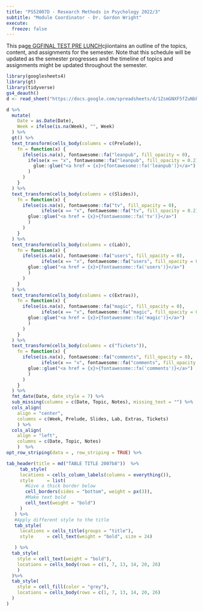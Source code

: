 ```yaml
---
title: "PS52007D - Research Methods in Psychology 2022/3"
subtitle: "Module Coordinator - Dr. Gordon Wright"
execute:
  freeze: false
---
```


This pag[e GGFINAL TEST PRE
LUNCH](https://github.com/LittleMonkeyLab/PS52007DWeb/blob/58b7f96a7391d6c29da5c94bd5966b72b22e53a5/docs/slides/Lecture01/Lecture01.pdf)cjiiontains
an outline of the topics, content, and assignments for the semester.
Note that this schedule will be updated as the semester progresses and
the timeline of topics and assignments might be updated throughout the
semester.

```r
library(googlesheets4)
library(gt)
library(tidyverse)
gs4_deauth()
d <- read_sheet("https://docs.google.com/spreadsheets/d/1ZsmGNXF5fZuNbkGsYRnFxhDKS9fZJQdtOg2Cw3KlrtQ/edit?usp=sharing", sheet = "TopLevel")

```

::: column-screen-right
```r
d %>%
  mutate(
    Date = as.Date(Date),
    Week = ifelse(is.na(Week), "", Week)
  ) %>%
  gt() %>%
  text_transform(cells_body(columns = c(Prelude)),
    fn = function(x) {
      ifelse(is.na(x), fontawesome::fa("leanpub", fill_opacity = 0),
        ifelse(x == "x", fontawesome::fa("leanpub", fill_opacity = 0.2),       
          glue::glue("<a href = {x}>{fontawesome::fa('leanpub')}</a>")
        )
      )
    }
  ) %>%
  text_transform(cells_body(columns = c(Slides)),
    fn = function(x) {
      ifelse(is.na(x), fontawesome::fa("tv", fill_opacity = 0),
             ifelse(x == "x", fontawesome::fa("tv", fill_opacity = 0.2), 
        glue::glue("<a href = {x}>{fontawesome::fa('tv')}</a>")
        )
      )
    }
  ) %>%
  text_transform(cells_body(columns = c(Lab)),
    fn = function(x) {
      ifelse(is.na(x), fontawesome::fa("users", fill_opacity = 0),
             ifelse(x == "x", fontawesome::fa("users", fill_opacity = 0.2), 
        glue::glue("<a href = {x}>{fontawesome::fa('users')}</a>")
        )
      )
    }
  ) %>%
  text_transform(cells_body(columns = c(Extras)),
    fn = function(x) {
      ifelse(is.na(x), fontawesome::fa("magic", fill_opacity = 0),
             ifelse(x == "x", fontawesome::fa("magic", fill_opacity = 0.2), 
        glue::glue("<a href = {x}>{fontawesome::fa('magic')}</a>")
        )
      )
    }
  ) %>%
  text_transform(cells_body(columns = c("Tickets")),
    fn = function(x) {
      ifelse(is.na(x), fontawesome::fa("comments", fill_opacity = 0),
             ifelse(x == "x", fontawesome::fa("comments", fill_opacity = 0.2), 
        glue::glue("<a href = {x}>{fontawesome::fa('comments')}</a>")
        )
      )
    }
  ) %>%
  fmt_date(Date, date_style = 7) %>%
  sub_missing(columns = c(Date, Topic, Notes), missing_text = "") %>%
  cols_align(
    align = "center", 
    columns = c(Week, Prelude, Slides, Lab, Extras, Tickets)
    ) %>%
  cols_align(
    align = "left", 
    columns = c(Date, Topic, Notes)
    )  %>%
opt_row_striping(data = , row_striping = TRUE) %>% 

tab_header(title = md("TABLE TITLE 2007b8"))  %>%
     tab_style(
     locations = cells_column_labels(columns = everything()),
     style     = list(
       #Give a thick border below
       cell_borders(sides = "bottom", weight = px(3)),
       #Make text bold
       cell_text(weight = "bold")
     )
   ) %>% 
   #Apply different style to the title
   tab_style(
     locations = cells_title(groups = "title"),
     style     = cell_text(weight = "bold", size = 24)

   ) %>%
  tab_style(
    style = cell_text(weight = "bold"),
    locations = cells_body(rows = c(1, 7, 13, 14, 20, 26)
    ) 
  )%>%
  tab_style(
    style = cell_fill(color = "grey"),
    locations = cells_body(rows = c(1, 7, 13, 14, 20, 26)
  )
)
```
:::
